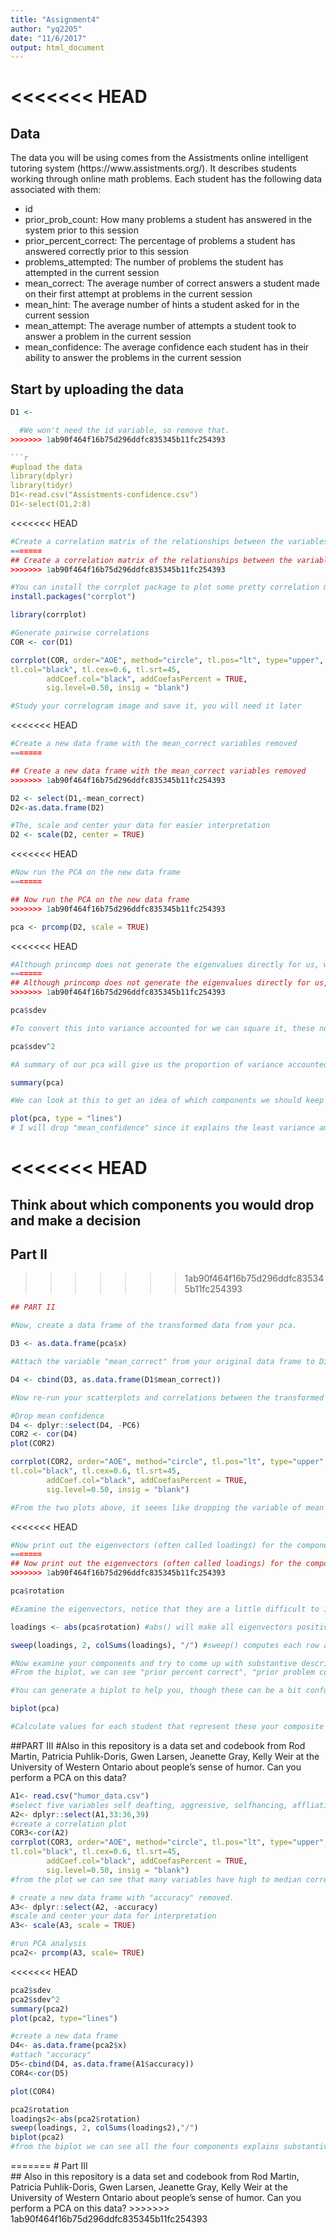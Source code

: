 ```yaml
---
title: "Assignment4"
author: "yq2205"
date: "11/6/2017"
output: html_document
---
```

<<<<<<< HEAD
=======
## Data
The data you will be using comes from the Assistments online intelligent tutoring system (https://www.assistments.org/). It describes students working through online math problems. Each student has the following data associated with them:

- id
- prior_prob_count: How many problems a student has answered in the system prior to this session
- prior_percent_correct: The percentage of problems a student has answered correctly prior to this session
- problems_attempted: The number of problems the student has attempted in the current session
- mean_correct: The average number of correct answers a student made on their first attempt at problems in the current session
- mean_hint: The average number of hints a student asked for in the current session
- mean_attempt: The average number of attempts a student took to answer a problem in the current session
- mean_confidence: The average confidence each student has in their ability to answer the problems in the current session

## Start by uploading the data
```r
D1 <- 

  #We won't need the id variable, so remove that.
>>>>>>> 1ab90f464f16b75d296ddfc835345b11fc254393

```r
#upload the data
library(dplyr)
library(tidyr)
D1<-read.csv("Assistments-confidence.csv")
D1<-select(D1,2:8)

```

<<<<<<< HEAD
```r
#Create a correlation matrix of the relationships between the variables, including correlation coefficients for each pair of variables/features.
=======
## Create a correlation matrix of the relationships between the variables, including correlation coefficients for each pair of variables/features.
>>>>>>> 1ab90f464f16b75d296ddfc835345b11fc254393

#You can install the corrplot package to plot some pretty correlation matrices (sometimes called correlograms)
install.packages("corrplot")
```

```r
library(corrplot)

#Generate pairwise correlations
COR <- cor(D1)

corrplot(COR, order="AOE", method="circle", tl.pos="lt", type="upper",        
tl.col="black", tl.cex=0.6, tl.srt=45, 
        addCoef.col="black", addCoefasPercent = TRUE,
        sig.level=0.50, insig = "blank")

#Study your correlogram image and save it, you will need it later
```
<<<<<<< HEAD
```r
#Create a new data frame with the mean_correct variables removed
=======

## Create a new data frame with the mean_correct variables removed
>>>>>>> 1ab90f464f16b75d296ddfc835345b11fc254393

D2 <- select(D1,-mean_correct)
D2<-as.data.frame(D2)

#The, scale and center your data for easier interpretation
D2 <- scale(D2, center = TRUE)
```
<<<<<<< HEAD
```r
#Now run the PCA on the new data frame
=======

## Now run the PCA on the new data frame
>>>>>>> 1ab90f464f16b75d296ddfc835345b11fc254393

pca <- prcomp(D2, scale = TRUE)

```

<<<<<<< HEAD
```r
#Although princomp does not generate the eigenvalues directly for us, we can print a list of the standard deviation of the variance accounted for by each component.
=======
## Although princomp does not generate the eigenvalues directly for us, we can print a list of the standard deviation of the variance accounted for by each component.
>>>>>>> 1ab90f464f16b75d296ddfc835345b11fc254393

pca$sdev

#To convert this into variance accounted for we can square it, these numbers are proportional to the eigenvalue

pca$sdev^2

#A summary of our pca will give us the proportion of variance accounted for by each component

summary(pca)

#We can look at this to get an idea of which components we should keep and which we should drop

plot(pca, type = "lines")
# I will drop "mean_confidence" since it explains the least variance among the six variables.
```
<<<<<<< HEAD
=======

## Think about which components you would drop and make a decision

## Part II

>>>>>>> 1ab90f464f16b75d296ddfc835345b11fc254393
```r
## PART II

#Now, create a data frame of the transformed data from your pca.

D3 <- as.data.frame(pca$x)

#Attach the variable "mean_correct" from your original data frame to D3.

D4 <- cbind(D3, as.data.frame(D1$mean_correct))

#Now re-run your scatterplots and correlations between the transformed data and mean_correct. If you had dropped some components would you have lost important infomation about mean_correct?

#Drop mean confidence
D4 <- dplyr::select(D4, -PC6)
COR2 <- cor(D4)
plot(COR2)
```

```r
corrplot(COR2, order="AOE", method="circle", tl.pos="lt", type="upper",        
tl.col="black", tl.cex=0.6, tl.srt=45, 
        addCoef.col="black", addCoefasPercent = TRUE,
        sig.level=0.50, insig = "blank")

#From the two plots above, it seems like dropping the variable of mean confidence makes only four components explains some of the variance.
```
<<<<<<< HEAD
```r
#Now print out the eigenvectors (often called loadings) for the components you generated:
=======
## Now print out the eigenvectors (often called loadings) for the components you generated:
>>>>>>> 1ab90f464f16b75d296ddfc835345b11fc254393

pca$rotation

#Examine the eigenvectors, notice that they are a little difficult to interpret. It is much easier to make sense of them if we make them proportional within each component

loadings <- abs(pca$rotation) #abs() will make all eigenvectors positive

sweep(loadings, 2, colSums(loadings), "/") #sweep() computes each row as a proportion of the column. (There must be a way to do this with dplyr()?)

#Now examine your components and try to come up with substantive descriptions of what some might represent?
#From the biplot, we can see "prior percent correct", "prior problem count" and "problems attempted" are three components explains the most. And "mean confidence", "mean attempt" and "mean hint" have great correlations.

#You can generate a biplot to help you, though these can be a bit confusing. They plot the transformed data by the first two components. Therefore, the axes represent the direction of maximum variance. Then mapped onto this point cloud are the original directions of the variables, depicted as red arrows. It is supposed to provide a visualization of which variables "go together". Variables that possibly represent the same underlying construct point in the same direction.  

biplot(pca)

#Calculate values for each student that represent these your composite variables and then create a new correlogram showing their relationship to mean_correct.


```
##PART III
#Also in this repository is a data set and codebook from Rod Martin, Patricia Puhlik-Doris, Gwen Larsen, Jeanette Gray, Kelly Weir at the University of Western Ontario about people's sense of humor. Can you perform a PCA on this data?
```r
A1<- read.csv("humor_data.csv")
#select five variables self deafting, aggressive, selfhancing, affliative and accuracy.
A2<- dplyr::select(A1,33:36,39)
#create a correlation plot
COR3<-cor(A2)
corrplot(COR3, order="AOE", method="circle", tl.pos="lt", type="upper",        
tl.col="black", tl.cex=0.6, tl.srt=45, 
        addCoef.col="black", addCoefasPercent = TRUE,
        sig.level=0.50, insig = "blank")
#from the plot we can see that many variables have high to median correlations
```
```r
# create a new data frame with "accuracy" removed.
A3<- dplyr::select(A2, -accuracy)
#scale and center your data for interpretation
A3<- scale(A3, scale = TRUE)
```

```r
#run PCA analysis
pca2<- prcomp(A3, scale= TRUE)
```
<<<<<<< HEAD
```r
pca2$sdev
pca2$sdev^2
summary(pca2)
plot(pca2, type="lines")
```

```r
#create a new data frame
D4<- as.data.frame(pca2$x)
#attach "accuracy"
D5<-cbind(D4, as.data.frame(A1$accuracy))
COR4<-cor(D5)
```
```r
plot(COR4)
```

```r
pca2$rotation
loadings2<-abs(pca2$rotation)
sweep(loadings, 2, colSums(loadings2),"/")
biplot(pca2)
#from the biplot we can see all the four components explains substantive variance.
```


=======
# Part III  
## Also in this repository is a data set and codebook from Rod Martin, Patricia Puhlik-Doris, Gwen Larsen, Jeanette Gray, Kelly Weir at the University of Western Ontario about people's sense of humor. Can you perform a PCA on this data?
>>>>>>> 1ab90f464f16b75d296ddfc835345b11fc254393
